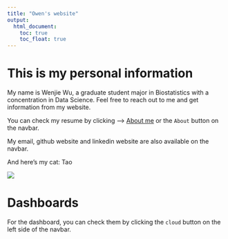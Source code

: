 ```yaml
---
title: "Owen's website"
output: 
  html_document:
    toc: true
    toc_float: true
---
```


# This is my personal information

My name is Wenjie Wu, a graduate student major in Biostatistics with a concentration in Data Science. Feel free to reach out to me and get information from my website.

 You can check my resume by clicking --> [About me](about.html) or the `About` button on the navbar.
 
 My email, github website and linkedin website are also available on the navbar.

And here's my cat: Tao

![](images/IMG_Tao.JPG)

# Dashboards
For the dashboard, you can check them by clicking the `cloud` button on the left side of the navbar.